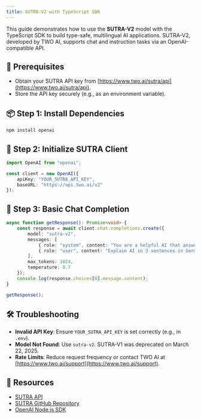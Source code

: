 ```yaml
---
title: SUTRA-V2 with TypeScript SDK
---
```


This guide demonstrates how to use the **SUTRA-V2** model with the TypeScript SDK to build type-safe, multilingual AI applications. SUTRA-V2, developed by TWO AI, supports chat and instruction tasks via an OpenAI-compatible API.

## 🔧 Prerequisites
- Obtain your SUTRA API key from [https://www.two.ai/sutra/api](https://www.two.ai/sutra/api).
- Store the API key securely (e.g., as an environment variable).

## 📦 Step 1: Install Dependencies
```bash
npm install openai
```

## 🔐 Step 2: Initialize SUTRA Client
```typescript
import OpenAI from "openai";

const client = new OpenAI({
    apiKey: "YOUR_SUTRA_API_KEY",
    baseURL: "https://api.two.ai/v2"
});
```

## 💬 Step 3: Basic Chat Completion
```typescript
async function getResponse(): Promise<void> {
    const response = await client.chat.completions.create({
        model: "sutra-v2",
        messages: [
            { role: "system", content: "You are a helpful AI that answers concisely." },
            { role: "user", content: "Explain AI in 3 sentences in German." }
        ],
        max_tokens: 1024,
        temperature: 0.7
    });
    console.log(response.choices[0].message.content);
}

getResponse();
```

## 🛠 Troubleshooting
- **Invalid API Key**: Ensure `YOUR_SUTRA_API_KEY` is set correctly (e.g., in `.env`).
- **Model Not Found**: Use `sutra-v2`. SUTRA-V1 was deprecated on March 22, 2025.
- **Rate Limits**: Reduce request frequency or contact TWO AI at [https://www.two.ai/support](https://www.two.ai/support).

## 📎 Resources
- [SUTRA API](https://www.two.ai/sutra/api)
- [SUTRA GitHub Repository](https://github.com/sutra-dev/sutra-cookbook)
- [OpenAI Node.js SDK](https://platform.openai.com/docs/api-reference?lang=node.js)